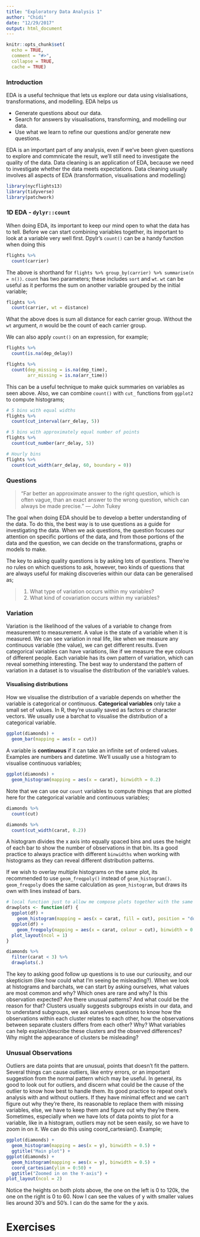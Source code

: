 ```yaml
---
title: "Exploratory Data Analysis 1"
author: "Chidi"
date: "12/29/2017"
output: html_document
---
```


```r
knitr::opts_chunk$set(
  echo = TRUE,
  comment = "#>",
  collapse = TRUE,
  cache = TRUE)
```

### Introduction  

EDA is a useful technique that lets us explore our data using visialisations, transformations, and modelling. EDA helps us   

* Generate questions about our data.  
* Search for answers by visualisations, transforming, and modelling our data.  
* Use what we learn to refine our questions and/or generate new questions.  

EDA is an important part of any analysis, even if we've been given questions to explore and commnicate the result, we'll still need to investigate the quality of the data. Data cleaning is an application of EDA, because we need to investigate whether the data meets expectations. Data cleaning usually involves all aspects of EDA (transformation, visualisations and modelling)  

```r
library(nycflights13)
library(tidyverse)
library(patchwork)
```

### 1D EDA - `dylyr::count`

When doing EDA, its important to keep our mind open to what the data has to tell. Before we can start combining variables together, its important to look at a variable very well first. Dpylr's `count()` can be a handy function when doing this  

```r
flights %>% 
  count(carrier)
```

The above is shorthand for `flights %>% group_by(carrier) %>% summarise(n = n())`. `count` has two parameters; these includes `sort` and `wt`. `wt` can be useful as it performs the sum on another variable grouped by the initial variable;

```r
flights %>%
  count(carrier, wt = distance)
```

What the above does is sum all distance for each carrier group. Without the `wt` argument, *n* would be the count of each carrier group.

We can also apply `count()` on an expression, for example;

```r
flights %>%
  count(is.na(dep_delay))

flights %>%
  count(dep_missing = is.na(dep_time),
        arr_missing = is.na(arr_time))
```

This can be a useful technique to make quick summaries on variables as seen above. Also, we can combine `count()` with `cut_` functions from `ggplot2` to compute histograms;

```r
# 5 bins with equal widths
flights %>%
  count(cut_interval(arr_delay, 5))

# 5 bins with approximately equal number of points
flights %>%
  count(cut_number(arr_delay, 5))

# Hourly bins 
flights %>%
  count(cut_width(arr_delay, 60, boundary = 0))
```

### Questions 

> “Far better an approximate answer to the right question, which is often vague, than an exact answer to the wrong question, which can always be made precise.” — John Tukey  

The goal when doing EDA should be to develop a better understanding of the data. To do this, the best way is to use questions as a guide for investigating the data. When we ask questions, the question focuses our attention on specific portions of the data, and from those portions of the data and the question, we can decide on the transformations, graphs or models to make.  

The key to asking quality questions is by asking lots of questions. There're no rules on which questions to ask, however, two kinds of questions that are always useful for making discoveries within our data can be generalised as;  

> 1. What type of variation occurs within my variables?  
> 2. What kind of covariation occurs within my variables?

### Variation

Variation is the likelihood of the values of a variable to change from measurement to measurement. A value is the state of a variable when it is measured. We can see variation in real life, like when we measure any continuous variable (the value), we can get different results. Even categorical variables can have variations, like if we measure the eye colours of different people. Each variable has its own pattern of variation, which can reveal something interesting. The best way to understand the pattern of variation in a dataset is to visualise the distribution of the variable's values. 

#### Visualising distributions  

How we visualise the distribution of a variable depends on whether the variable is categorical or continuous. **Categorical variables** only take a small set of values. In R, they're usually saved as factors or character vectors. We usually use a barchat to visualise the distribution of a categorical variable.  

```r
ggplot(diamonds) +
  geom_bar(mapping = aes(x = cut))
```

A variable is **continuous** if it can take an infinite set of ordered values. Examples are numbers and datetime. We'll usually use a histogram to visualise continuous variables;

```r
ggplot(diamonds) +
  geom_histogram(mapping = aes(x = carat), binwidth = 0.2)
```

Note that we can use our `count` variables to compute things that are plotted here for the categorical variable and continuous variables;

```r
diamonds %>%
  count(cut)

diamonds %>%
  count(cut_width(carat, 0.2))
```

A histogram divides the x axis into equally spaced bins and uses the height of each bar to show the number of observations in that bin. Its a good practice to always practice with different `binwidths` when working with histograms as they can reveal different distribution patterns. 

If we wish to overlay multiple histograms on the same plot, its recommended to use `geom_freqpoly()` instead of `geom_histogram()`. `geom_freqpoly` does the same calculation as `geom_histogram`, but draws its own with lines instead of bars.  

```r
# local function just to allow me compose plots together with the same dataframe, since I'm piping
drawplots <- function(df) {
  ggplot(df) +
    geom_histogram(mapping = aes(x = carat, fill = cut), position = "dodge", binwidth = 0.1) +
  ggplot(df) +
    geom_freqpoly(mapping = aes(x = carat, colour = cut), binwidth = 0.1) +
  plot_layout(ncol = 1)
}

diamonds %>%
  filter(carat < 3) %>%
  drawplots(.)
```

The key to asking good follow up questions is to use our curiousity, and our skepticism (like how could what I'm seeing be misleading?). 
When we look at histograms and barchats, we can start by asking ourselves, what values are most common and why? Which ones are rare and why? Is this observation expected? Are there unusual patterns? And what could be the reason for that? Clusters usually suggests subgroups exists in our data, and to understand subgroups, we ask ourselves questions to know how the observations within each cluster relates to each other, how the observations between separate clusters differs from each other? Why? What variables can help explain/describe these clusters and the observed differences? Why might the appearance of clusters be misleading?

### Unusual Observations  

Outliers are data points that are unusual, points that doesn't fit the pattern. Several things can cause outliers, like entry errors, or an important suggestion from the normal pattern which may be useful. In general, its good to look out for outliers, and discern what could be the cause of the outlier to know how best to handle them. Its good practice to repeat one's analysis with and without outliers. If they have minimal effect and we can't figure out why they're there, its reasonable to replace them with missing variables, else, we have to keep them and figure out why they're there. Sometimes, especially when we have lots of data points to plot for a variable, like in a histogram, outliers may not be seen easily, so we have to zoom in on it. We can do this using coord_cartesian(). Example;

```r
ggplot(diamonds) +
  geom_histogram(mapping = aes(x = y), binwidth = 0.5) +
  ggtitle("Main plot") +
ggplot(diamonds) +
  geom_histogram(mapping = aes(x = y), binwidth = 0.5) +
  coord_cartesian(ylim = 0:50) +
  ggtitle("Zoomed in on the Y-axis") +
plot_layout(ncol = 2)
```

Notice the heights on both plots above, the one on the left is 0 to 120k, the one on the right is 0 to 60. Now I can see the values of y with smaller values lies around 30's and 50's. I can do the same for the y axis.

# Exercises  


